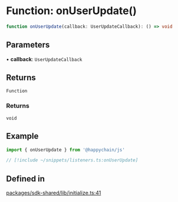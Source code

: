 # Function: onUserUpdate()

```ts
function onUserUpdate(callback: UserUpdateCallback): () => void
```

## Parameters

• **callback**: `UserUpdateCallback`

## Returns

`Function`

### Returns

`void`

## Example

```ts twoslash
import { onUserUpdate } from '@happychain/js'

// [!include ~/snippets/listeners.ts:onUserUpdate]
```

## Defined in

[packages/sdk-shared/lib/initialize.ts:41](https://github.com/HappyChainDevs/happychain/blob/cf58ffaf96112a54bbefeea34e6c68ce7f561403/packages/sdk-shared/lib/initialize.ts#L41)

